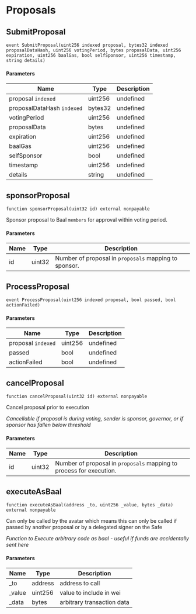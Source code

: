 # Proposals

## SubmitProposal

```solidity
event SubmitProposal(uint256 indexed proposal, bytes32 indexed proposalDataHash, uint256 votingPeriod, bytes proposalData, uint256 expiration, uint256 baalGas, bool selfSponsor, uint256 timestamp, string details)
```





#### Parameters

| Name | Type | Description |
|---|---|---|
| proposal `indexed` | uint256 | undefined |
| proposalDataHash `indexed` | bytes32 | undefined |
| votingPeriod  | uint256 | undefined |
| proposalData  | bytes | undefined |
| expiration  | uint256 | undefined |
| baalGas  | uint256 | undefined |
| selfSponsor  | bool | undefined |
| timestamp  | uint256 | undefined |
| details  | string | undefined |



## sponsorProposal

```solidity
function sponsorProposal(uint32 id) external nonpayable
```

Sponsor proposal to Baal `members` for approval within voting period.



#### Parameters

| Name | Type | Description |
|---|---|---|
| id | uint32 | Number of proposal in `proposals` mapping to sponsor. |



## ProcessProposal

```solidity
event ProcessProposal(uint256 indexed proposal, bool passed, bool actionFailed)
```





#### Parameters

| Name | Type | Description |
|---|---|---|
| proposal `indexed` | uint256 | undefined |
| passed  | bool | undefined |
| actionFailed  | bool | undefined |



## cancelProposal

```solidity
function cancelProposal(uint32 id) external nonpayable
```

Cancel proposal prior to execution

*Cancellable if proposal is during voting, sender is sponsor, governor, or if sponsor has fallen below threshold*

#### Parameters

| Name | Type | Description |
|---|---|---|
| id | uint32 | Number of proposal in `proposals` mapping to process for execution. |


## executeAsBaal

```solidity
function executeAsBaal(address _to, uint256 _value, bytes _data) external nonpayable
```

Can only be called by the avatar which means this can only be called if passed by another     proposal or by a delegated signer on the Safe

*Function to Execute arbitrary code as baal - useful if funds are accidentally sent here*

#### Parameters

| Name | Type | Description |
|---|---|---|
| _to | address | address to call |
| _value | uint256 | value to include in wei |
| _data | bytes | arbitrary transaction data |
